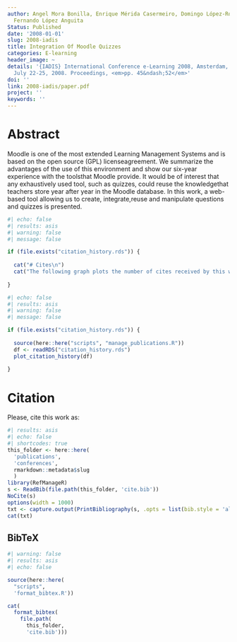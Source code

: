 ```yaml
---
author: Angel Mora Bonilla, Enrique Mérida Casermeiro, Domingo López-Rodríguez, Luis
  Fernando López Anguita
Status: Published
date: '2008-01-01'
slug: 2008-iadis
title: Integration Of Moodle Quizzes
categories: E-learning
header_image: ~
details: '{IADIS} International Conference e-Learning 2008, Amsterdam, The Netherlands,
  July 22-25, 2008. Proceedings, <em>pp. 45&ndash;52</em>'
doi: ''
link: 2008-iadis/paper.pdf
project: ''
keywords: ''
---
```


# Abstract

Moodle is one of the most extended Learning Management Systems and is based on the open source (GPL) licenseagreement. We summarize the advantages of the use of this environment and show our six-year experience with the toolsthat Moodle provide. It would be of interest that any exhaustively used tool, such as quizzes, could reuse the knowledgethat teachers store year after year in the Moodle database. In this work, a web-based tool allowing us to create, integrate,reuse and manipulate questions and quizzes is presented.

```r
#| echo: false
#| results: asis
#| warning: false
#| message: false

if (file.exists("citation_history.rds")) {
  
  cat("# Cites\n")
  cat("The following graph plots the number of cites received by this work from its publication, on a yearly basis.\n")
  
}
```

```r
#| echo: false
#| results: asis
#| warning: false
#| message: false

if (file.exists("citation_history.rds")) {
  
  source(here::here("scripts", "manage_publications.R"))
  df <- readRDS("citation_history.rds")
  plot_citation_history(df)
  
}
```


# Citation

Please, cite this work as:

```r
#| results: asis
#| echo: false
#| shortcodes: true
this_folder <- here::here(
  'publications', 
  'conferences', 
  rmarkdown::metadata$slug
  )
library(RefManageR)
s <- ReadBib(file.path(this_folder, 'cite.bib'))
NoCite(s) 
options(width = 1000) 
txt <- capture.output(PrintBibliography(s, .opts = list(bib.style = 'alphabetic', style = 'markdown')))
cat(txt)
```

  

::: {.callout-note appearance="minimal" collapse=true}

## BibTeX

```r
#| warning: false
#| results: asis
#| echo: false

source(here::here(
  "scripts", 
  'format_bibtex.R'))

cat(
  format_bibtex(
    file.path(
      this_folder, 
      'cite.bib')))
```

:::
